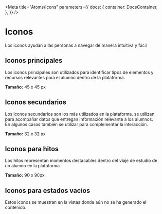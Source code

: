 

<Meta
  title="Atoms/Icons"
  parameters={{
    docs: {
      container: DocsContainer,
    },
  }}
/>

# Iconos

Los iconos ayudan a las personas a navegar de manera intuitiva y fácil

## Iconos principales

Los iconos principales son utilizados para identificar tipos de elementos y recursos relevantes para el alumno dentro de la plataforma.

**Tamaño:** 45 x 45 px

<ArrowRight />

## Iconos secundarios

Los iconos secundarios son los más utilizados en la plataforma, se utilizan para acompañar datos que entregan información relevante a los alumnos. En algunos casos también se utilizar para complementar la interacción.

**Tamaño:** 32 x 32 px

<ArrowRight />

## Iconos para hitos

Los hitos representan momentos destacables dentro del viaje de estudio de un alumno en la plataforma.

**Tamaño:** 90 x 90px

<ArrowRight />

## Iconos para estados vacíos

Estos iconos se muestran en la vistas donde aún no se ha generado el contenido.

<ArrowRight />
